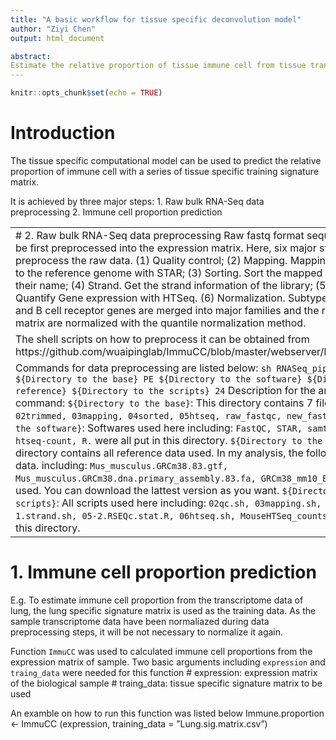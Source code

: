 ---
title: "A basic workflow for tissue specific deconvolution model"
author: "Ziyi Chen"
output: html_document

abstract:
Estimate the relative proportion of tissue immune cell from tissue transcriptome with a tissue specific model.
---

```{r setup, include=FALSE}
knitr::opts_chunk$set(echo = TRUE)
```
# Introduction
The tissue specific computational model can be used to predict the relative proportion of immune cell with a series of tissue specific training signature matrix.

It is achieved by three major steps:
  1. Raw bulk RNA-Seq data preprocessing
  2. Immune cell proportion prediction

------------------------------------------------------------------------------------------------------------------------
# 2. Raw bulk RNA-Seq data preprocessing
Raw fastq format sequencing data should be first preprocessed into the expression matrix.
Here, six major steps are included to preprocess the raw data. 
(1)	Quality control;
(2)	Mapping. Mapping sequencing reads to the reference genome with STAR;
(3)	Sorting. Sort the mapped reads according to their name;
(4)	Strand. Get the strand information of the library;
(5)	Quantification. Quantify Gene expression with HTSeq.
(6)	Normalization. Subtypes of T cell receptor and B cell receptor genes are merged into major families and the raw expression matrix are normalized with the quantile normalization method.

The shell scripts on how to preprocess it can be obtained from https://github.com/wuaipinglab/ImmuCC/blob/master/webserver/RNASeq_pipeline.sh.

Commands for data preprocessing are listed below:
`sh RNASeq_pipeline.sh ${Directory to the base} PE ${Directory to the software} ${Directory to the reference} ${Directory to the scripts} 24`
  Description for the arguments in this command:
  `${Directory to the base}`: This directory contains 7 files, namely, `01fastq, 02trimmed, 03mapping, 04sorted, 05htseq, raw_fastqc, new_fastqc`. 
  `${Directory to the software}`: Softwares used here including: `FastQC, STAR, samtools, RSeQC, htseq-count, R.` were all put in this directory.
  `${Directory to the reference}`: This directory contains all reference data used. In my analysis, the following reference data. including: `Mus_musculus.GRCm38.83.gtf, Mus_musculus.GRCm38.dna.primary_assembly.83.fa, GRCm38_mm10_Ensembl.bed` are used. You can download the lattest version as you want.
  `${Directory to the scripts}`: All scripts used here including: `02qc.sh, 03mapping.sh, 04samtools.sh, 05-1.strand.sh, 05-2.RSEQc.stat.R, 06htseq.sh, MouseHTSeq_counts_stat.R` are put in this directory.

------------------------------------------------------------------------------------------------------------------------
# 1. Immune cell proportion prediction
E.g. To estimate immune cell proportion from the transcriptome data of lung, the lung specific signature matrix is used as the training data. As the sample transcriptome data have been normaliazed during data preprocessing steps, it will be not necessary to normalize it again.

Function `ImmuCC` was used to calculated immune cell proportions from the expression matrix of sample.
Two basic arguments including `expression` and `traing_data` were needed for this function 
# expression: expression matrix of the biological sample
# traing_data: tissue specific signature matrix to be used

An examble on how to run this function was listed below
   Immune.proportion <- ImmuCC (expression, training_data = ”Lung.sig.matrix.csv”)
